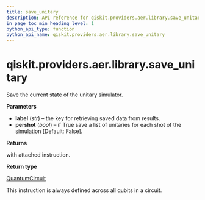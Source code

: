 ```yaml
---
title: save_unitary
description: API reference for qiskit.providers.aer.library.save_unitary
in_page_toc_min_heading_level: 1
python_api_type: function
python_api_name: qiskit.providers.aer.library.save_unitary
---
```


<span id="qiskit-providers-aer-library-save-unitary" />

# qiskit.providers.aer.library.save\_unitary

<Function id="qiskit.providers.aer.library.save_unitary" isDedicatedPage={true} github="https://github.com/qiskit/qiskit-aer/tree/stable/0.10/qiskit/providers/aer/library/save_instructions/save_unitary.py" signature="save_unitary(self, label='unitary', pershot=False)">
  Save the current state of the unitary simulator.

  **Parameters**

  *   **label** (*str*) – the key for retrieving saved data from results.
  *   **pershot** (*bool*) – if True save a list of unitaries for each shot of the simulation \[Default: False].

  **Returns**

  with attached instruction.

  **Return type**

  [QuantumCircuit](qiskit.circuit.QuantumCircuit "qiskit.circuit.QuantumCircuit")

  <Admonition title="Note" type="note">
    This instruction is always defined across all qubits in a circuit.
  </Admonition>
</Function>

